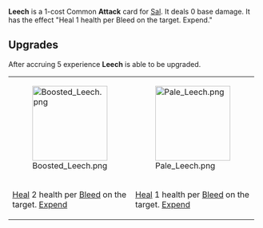 {{Card
|character = Sal
|rarity = Common
|decktype = Battle
|cardtype = Attack
|keywords = [[Heal]], [[Bleed]], [[Expend]]
|upgradeable = Yes
|expreq = 5
|upgrade1 = Boosted Leech
|upgrade2 = Pale Leech}}
{{Quote|It's a little gruesome, but the worms can put all that mess to work for you.}}

'''Leech''' is a 1-cost Common '''Attack''' card for [[Sal]]. It deals 0 base damage. It has the effect "Heal 1 health per Bleed on the target. Expend."

==Upgrades==
After accruing 5 experience '''Leech''' is able to be upgraded.
{| class="wikitable" style="text-align:center"
|-
|[[File:Boosted Leech.png|150px]]
|[[File:Pale Leech.png|150px]]
|-
!style="width:155px"|[[Heal]] 2 health per [[Bleed]] on the target. [[Expend]]
!style="width:155px"|[[Heal]] 1 health per [[Bleed]] on the target. [[Expend]]
|}